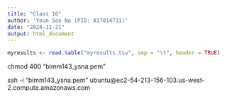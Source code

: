 ```yaml
---
title: "Class 16"
author: 'Youn Soo Na (PID: A17014731)'
date: "2024-11-21"
output: html_document
---
```


```r
myresults <- read.table("myresults.tsv", sep = "\t", header = TRUE)
```


chmod 400 "bimm143_ysna.pem"


ssh -i "bimm143_ysna.pem" ubuntu@ec2-54-213-156-103.us-west-2.compute.amazonaws.com










